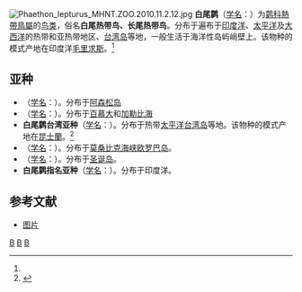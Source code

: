 {{noteTA
|T=zh-cn:白尾鹲; zh-tw:白尾熱帶鳥; 
|2=zh-cn:白尾鹲; zh-tw:白尾熱帶鳥; 
|3=zh-cn:鹲科; zh-tw:熱帶鳥科; 
}}
{{speciesbox
| name = 白尾鹲
| status = LC |  status_system = iucn3.1
| status_ref = <ref  name=iucn>{{IUCN2010|version=2010.4| assessors = [[國際鳥盟|國際鳥盟]] | year = 2009 |  id = 144609 | title = Phaethon lepturus |downloaded =  2010-11-19}}</ref>
| image = Phaethon lepturus, Seychelles.jpg
| image_width = 250px
| genus = Phaethon
| species = lepturus
| authority = (Daudin, 1802)<ref name='id1325'>{{cite web| url =http://www.bioinfo.cn/db05/BjdwSpecies.php?action=view&id=1325| title =白尾鹲| work =《中国动物物种编目数据库》| publisher =中国科学院微生物研究所| author =中国科学院动物研究所| accessdate =2009-04-04| deadurl =yes| archiveurl =https://web.archive.org/web/20160305045057/http://www.bioinfo.cn/db05/BjdwSpecies.php?action=view&id=1325| archivedate =2016-03-05}}</ref>
}}
[[File:Phaethon_lepturus_MHNT.ZOO.2010.11.2.12.jpg|thumb]]
'''白尾鹲'''（[[学名|学名]]：{{lang|la|''Phaethon lepturus''}}）为[[鹲科|鹲科]][[熱帶鳥屬|熱帶鳥屬]]的[[鸟类|鸟类]]，俗名'''白尾热带鸟、长尾热带鸟'''。分布于遍布于[[印度洋|印度洋]]、[[太平洋|太平洋]]及[[大西洋|大西洋]]的热带和亚热带地区、[[台湾岛|台湾岛]]等地，一般生活于海洋性岛屿峭壁上。该物种的模式产地在印度洋[[毛里求斯|毛里求斯]]。<ref name='id1325'/>

== 亚种 ==
*（[[学名|学名]]：{{lang|la|''Phaethon lepturus ascensionis''}}）。分布于[[阿森松岛|阿森松岛]]
*（[[学名|学名]]：{{lang|la|''Phaethon lepturus catesbyi''}}）。分布于[[百慕大|百慕大]]和[[加勒比海|加勒比海]]
* '''白尾鹲台湾亚种'''（[[学名|学名]]：{{lang|la|''Phaethon lepturus dorotheae''}}）。分布于热带[[太平洋|太平洋]][[台湾岛|台湾岛]]等地。该物种的模式产地在[[昆士蘭|昆士蘭]]。<ref name='id1326'>{{cite web| url =http://www.bioinfo.cn/db05/BjdwSpecies.php?action=view&id=1326| title =白尾鹲台湾亚种| work =《中国动物物种编目数据库》| publisher =中国科学院微生物研究所| author =中国科学院动物研究所| accessdate =2009-04-04| deadurl =yes| archiveurl =https://web.archive.org/web/20160305100107/http://www.bioinfo.cn/db05/BjdwSpecies.php?action=view&id=1326| archivedate =2016-03-05}}</ref>
*（[[学名|学名]]：{{lang|la|''Phaethon lepturus europae''}}）。分布于[[莫桑比克海峡|莫桑比克海峡]][[欧罗巴岛|欧罗巴岛]]。
* （[[学名|学名]]：{{lang|la|''Phaethon lepturus fulvus''}}）。分布于[[圣诞岛|圣诞岛]]。
*  '''白尾鹲指名亚种'''（[[学名|学名]]：{{lang|la|''Phaethon lepturus lepturus''}}）。分布于印度洋。

== 参考文献 ==
{{reflist}}
* [http://www.underwaterkwaj.com/land/bird-kwaj/Phaethon-lepturus-juv-3.jpg 图片] {{Wayback|url=http://www.underwaterkwaj.com/land/bird-kwaj/Phaethon-lepturus-juv-3.jpg |date=20210202170657 }}
{{commons|Phaethon  lepturus}}

{{Taxonbar|from=Q528117}}

[[Category:热带鸟属|B]]
[[Category:_1802年描述的鸟类|B]]
[[Category:大西洋鸟类|B]]